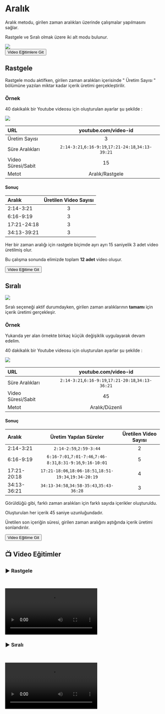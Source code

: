 # Aralık



Aralık metodu, girilen zaman aralıkları üzerinde çalışmalar yapılmasını sağlar.

Rastgele ve Sıralı olmak üzere iki alt modu bulunur.

<Image src={metotaralik} />


<Link href={`/hitgun/fabrika/metot/aralik#-video-e%C4%9Fitimler`}>
  <div className="responsive-table__row" style={{ textAlign: 'center' }}>
    <div className="responsive-table__item">
      <button
        className="responsive-table__button button button--secondary"
        style={{
          width: '100%',  // Genişliği %100 olarak ayarlandı
          marginTop: 14,
          padding: 12,
          backgroundColor: '#00AAFF',
          borderRadius: 8,
          color: '#fff',
          fontSize: '1.1rem',
          textDecoration: 'none',
          cursor: 'pointer',
          userSelect: 'none'
        }}
      >
        Video Eğitimlere Git  
      </button>
    </div>
  </div>
</Link>

## Rastgele

Rastgele modu aktifken, girilen zaman aralıkları içerisinde " Üretim Sayısı " bölümüne yazılan miktar kadar içerik üretimi gerçekleştirilir.

### Örnek



40 dakikalık bir Youtube videosu için oluşturulan ayarlar şu şekilde :

<Image src={metotaralikrastgele} />


| URL | youtube.com/video-id |
| :----- | :----: |
| Üretim Sayısı | 3 |
| Süre Aralıkları | ```2:14-3:21```,```6:16-9:19```,```17:21-24:18```,```34:13-39:21```    |
| Video Süresi/Sabit | 15 |
| Metot | Aralık/Rastgele  |


#### Sonuç


| Aralık | Üretilen Video Sayısı |
| :----- | :----: |
| 2:14-3:21 | 3 |
| 6:16-9:19 | 3 |
| 17:21-24:18 | 3 |
| 34:13-39:21 | 3 |


Her bir zaman aralığı için rastgele biçimde ayrı ayrı 15 saniyelik 3 adet video üretilmiş olur.

Bu çalışma sonunda elimizde toplam **12 adet** video oluşur.

<Link href={`/hitgun/fabrika/metot/aralik#%EF%B8%8F-rastgele`}>
  <div className="responsive-table__row" style={{ textAlign: 'center' }}>
    <div className="responsive-table__item">
      <button
        className="responsive-table__button button button--secondary"
        style={{
          width: '100%',  // Genişliği %100 olarak ayarlandı
          marginTop: 14,
          padding: 12,
          backgroundColor: '#8C00D1',
          borderRadius: 8,
          color: '#fff',
          fontSize: '1.1rem',
          textDecoration: 'none',
          cursor: 'pointer',
          userSelect: 'none'
        }}
      >
        Video Eğitime Git  
      </button>
    </div>
  </div>
</Link>

## Sıralı
<Image src={metotaraliksirali} />

Sıralı seçeneği aktif durumdayken, girilen zaman aralıklarının **tamamı** için içerik üretimi gerçekleşir.

### Örnek

Yukarıda yer alan örnekte birkaç küçük değişiklik uygulayarak devam edelim.

40 dakikalık bir Youtube videosu için oluşturulan ayarlar şu şekilde :

<Image src={metotaraliksiralisure} />

| URL | youtube.com/video-id |
| :----- | :----: |
| Süre Aralıkları | ```2:14-3:21```,```6:16-9:19```,```17:21-20:18```,```34:13-36:21```    |
| Video Süresi/Sabit | 45 |
| Metot | Aralık/Düzenli  |


#### Sonuç


| Aralık | Üretim Yapılan Süreler | Üretilen Video Sayısı |
| :----- | :----: | :----: |
| 2:14-3:21 | ```2:14-2:59```,```2:59-3:44``` | 2 |
| 6:16-9:19 | ```6:16-7:01```,```7:01-7:46```,```7:46-8:31```,```8:31-9:16```,```9:16-10:01``` | 5 |
| 17:21-20:18 | ```17:21-18:06```,```18:06-18:51```,```18:51-19:34```,```19:34-20:19``` | 4 |
| 34:13-36:21 | ```34:13-34:58```,```34:58-35:43```,```35:43-36:28``` | 3 |


Görüldüğü gibi, farklı zaman aralıkları için farklı sayıda içerikler oluşturuldu.

Oluşturulan her içerik 45 saniye uzunluğundadır. 

Üretilen son içeriğin süresi, girilen zaman aralığını aştığında içerik üretimi sonlandırılır.

<Link href={`/hitgun/fabrika/metot/aralik#%EF%B8%8F-s%C4%B1ral%C4%B1`}>
  <div className="responsive-table__row" style={{ textAlign: 'center' }}>
    <div className="responsive-table__item">
      <button
        className="responsive-table__button button button--secondary"
        style={{
          width: '100%',  // Genişliği %100 olarak ayarlandı
          marginTop: 14,
          padding: 12,
          backgroundColor: '#8C00D1',
          borderRadius: 8,
          color: '#fff',
          fontSize: '1.1rem',
          textDecoration: 'none',
          cursor: 'pointer',
          userSelect: 'none'
        }}
      >
        Video Eğitime Git  
      </button>
    </div>
  </div>
</Link>

## 📺 Video Eğitimler

### ▶️ Rastgele
    

<video controls>
  <source src="https://forum.ve3.plus/assets/files/2024-04-28/docs-turkce-egitimler/fabrika-aralik-rastgele.mp4" type="video/mp4" />
  Your browser does not support the video tag.
</video>


### ▶️ Sıralı
    

<video controls>
  <source src="https://forum.ve3.plus/assets/files/2024-04-28/docs-turkce-egitimler/fabrika-aralik-sirali.mp4" type="video/mp4" />
  Your browser does not support the video tag.
</video>